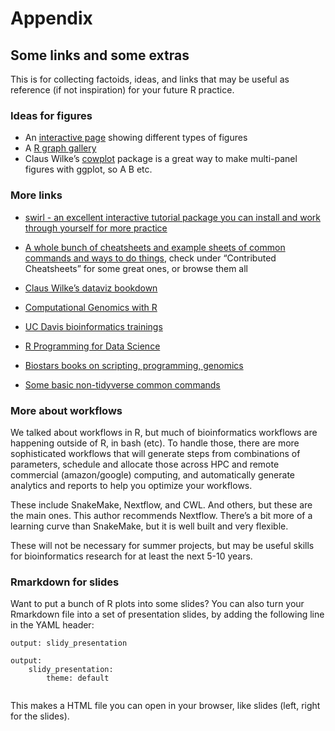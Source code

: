 # Appendix 

## Some links and some extras

This is for collecting factoids, ideas, and links that may be useful 
as reference (if not inspiration) for your future R practice.

### Ideas for figures

- An [interactive page](https://ft-interactive.github.io/visual-vocabulary/)
    showing different types of figures
- A [R graph gallery](https://www.r-graph-gallery.com/)
- Claus Wilke's [cowplot](https://cran.r-project.org/web/packages/cowplot/vignettes/introduction.html) 
    package is a great way to make multi-panel figures with ggplot, so A B etc.

### More links

- [swirl - an excellent interactive tutorial package you can install and work through yourself for more practice](https://swirlstats.com/)

- [A whole bunch of cheatsheets and example sheets of common commands and ways to do things](https://www.rstudio.com/resources/cheatsheets/#contributed-cheatsheets), 
    check under "Contributed Cheatsheets" for some great ones, or browse them all

- [Claus Wilke's dataviz bookdown](https://clauswilke.com/dataviz/)
- [Computational Genomics with R](https://compgenomr.github.io/book/)
- [UC Davis bioinformatics trainings](https://ucdavis-bioinformatics-training.github.io/)
- [R Programming for Data Science](https://bookdown.org/rdpeng/rprogdatascience/)
- [Biostars books on scripting, programming, genomics](https://www.biostars.org/p/225812/)
- [Some basic non-tidyverse common commands](https://www.maths.usyd.edu.au/u/jchan/Rcommands.pdf)

### More about workflows

We talked about workflows in R, but much of bioinformatics workflows are
happening outside of R, in bash (etc).
To handle those, there are more sophisticated workflows that will 
generate steps from combinations of parameters, schedule and allocate those
across HPC and remote commercial (amazon/google) computing, and automatically
generate analytics and reports to help you optimize your workflows.

These include SnakeMake, Nextflow, and CWL. And others, but these are the
main ones.
This author recommends Nextflow. There's a bit more of a learning curve than
SnakeMake, but it is well built and very flexible. 

These will not be necessary for summer projects, but may be useful skills
for bioinformatics research for at least the next 5-10 years.


### Rmarkdown for slides

Want to put a bunch of R plots into some slides?
You can also turn your Rmarkdown file into a set of presentation slides,
by adding the following line in the YAML header:

    output: slidy_presentation

    output: 
        slidy_presentation:
            theme: default
            
This makes a HTML file you can open in your browser, like slides (left, right
for the slides).
